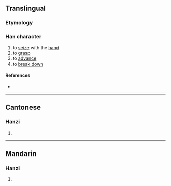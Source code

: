 {{character info/new}}
==Translingual==

===Etymology===
{{Han compound|埶|手|c1=p|c2=s|t2=hand|ls=psc}}

===Han character===
{{Han char|rn=64|rad=手|as=11|sn=15|four=45502|canj=GIQ,XGIQ|ids=⿱埶手}}

# to [[seize]] with the [[hand]]
# to [[grasp]]
# to [[advance]]
# to [[break down]]

====References====
* {{Han ref|kx=0451.190|dkj=12633|dj=0801.290|hdz=31939.090|uh=6470|ud=25712|bh=E5AE|bd=58798}}

----

==Cantonese==

===Hanzi===
{{yue-hanzi|jyut=[[jit6]], [[zi3]]|y=yit6, ji3}}

# {{defn|lang=yue|sort=手11}}

----

==Mandarin==

===Hanzi===
{{cmn-hanzi|pin=[[niè]] ([[nie4]])|wg=nieh<sup>4</sup>}}

# {{defn|lang=cmn|sort=手11}}